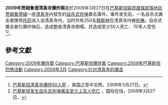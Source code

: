 '''2009年贾姆鲁德清真寺爆炸案'''是於2009年3月27日在[[巴基斯坦|巴基斯坦]][[联邦直辖部落地区|联邦直辖部落地区]][[贾姆鲁德镇|贾姆鲁德镇]]一座[[清真寺|清真寺]]内發生的[[自殺攻擊|自杀式]][[炸弹|炸弹]]袭击事件。事件发生前，一名自杀式袭击者携带[[炸药|炸药]]进入该清真寺内，当时共有250名[[穆斯林|穆斯林]]在清真寺内做[[祈祷|祈祷]]。自杀式袭击者引爆炸弹后，造成整座清真寺倒塌，并造成至少50人死亡、70多人受伤<ref>[http://www.voanews.com/chinese/n2009-03-27-voa71.cfm 巴基斯坦清真寺爆炸50人死] {{Wayback|url=http://www.voanews.com/chinese/n2009-03-27-voa71.cfm |date=20090402125954 }}，美国之音中文网，2009年3月27日。</ref><ref>[http://gb.cri.cn/27824/2009/03/27/3245s2470014.htm 巴基斯坦发生自杀式炸弹袭击至少上百人伤亡] {{Wayback|url=http://gb.cri.cn/27824/2009/03/27/3245s2470014.htm |date=20160304135250 }}，国际在线，2009年3月27日。</ref>。

== 參考文獻 ==
<div class="references-small">
<references />
</div>

[[Category:2009年爆炸案|Category:2009年爆炸案]]
[[Category:巴基斯坦爆炸案|Category:巴基斯坦爆炸案]]
[[Category:2009年巴基斯坦恐怖活動|Category:2009年巴基斯坦恐怖活動]]
[[Category:2009年3月|Category:2009年3月]]
[[Category:针对清真寺的袭击|Category:针对清真寺的袭击]]